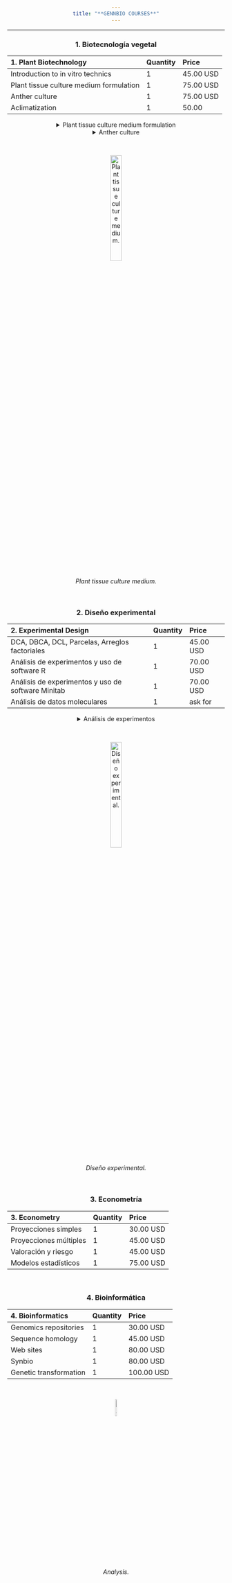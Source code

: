 ```yaml
---
title: "**GENNBIO COURSES**"
---
```

___
<style>
body {text-align: center}
</style>
### **1. Biotecnología vegetal**

| 1. Plant Biotechnology | Quantity | Price |
|:-|:-|:-|
| Introduction to in vitro technics  | 1 | 45.00 USD | 
| Plant tissue culture medium formulation | 1 | 75.00 USD |
| Anther culture | 1 | 75.00 USD |
| Aclimatization   | 1 | 50.00 |
<details> 
<summary> Plant tissue culture medium formulation </summary>


Sesión 1 (zona wifi): Componentes del medio de cultivo


Sesión 2 (laboratorio): Fórmulas químicas por volumen de medio de cultivo


Sesión 3 (laboratorio): Formulación y estandarización en el laboratorio


Sesión 4 (laboratorio): Pruebas iniciales


Sesión 5 (zona wifi): Fisiología in vitro y reguladores de crecimiento


Sesión 6 (zona wifi): Nuevas formulaciones


*** Duración: 18 horas académicas y 12 horas autónomas


*** Certificado: Aprobación y asistencia


</details>


<details> 
<summary> Anther culture </summary>


Sesión 1 (zona wifi): Fundamentos técnicos: verdaderos doble haploides 


Sesión 2 (laboratorio): Selección del medio de cultivo


Sesión 3 (laboratorio): Desinfección e introducción de explantos genéticamente viables 


Sesión 4 (laboratorio): Tratamientos biotecnológicos


Sesión 5 (zona wifi): Programas de mejoramiento biotecnológico


Sesión 6 (zona wifi): Pepino, pimiento, cáñamo


*** Duración: 18 horas académicas y 12 horas autónomas


*** Certificado: Aprobación y asistencia


</details>
<br>


![*Plant tissue culture medium.*](C:\Users\Dell\Desktop\GENNBIO.github.io\Medios_NN.png){width=25%}


<br>


### **2. Diseño experimental**

| 2. Experimental Design | Quantity | Price |
|:-|:-|:-|
| DCA, DBCA, DCL, Parcelas, Arreglos factoriales  | 1 | 45.00 USD |
| Análisis de experimentos y uso de software R | 1 | 70.00 USD |
| Análisis de experimentos y uso de software Minitab | 1 | 70.00 USD |
| Análisis de datos moleculares | 1 | ask for |
<details> 
<summary> Análisis de experimentos </summary>


Sesión 1 (zona wifi): DCA, DCL, DBCA, Parcelas divididas, Arreglos factoriales 


Sesión 2 (laboratorio): Estadística aplicada por diseño experimental


Sesión 3 (laboratorio): Introducción al uso del software R


Sesión 4 (laboratorio): Box-plot, Análisis de varianza (ANVA), Comparación de medias, Covarianza (ANCOVA) 


Sesión 5 (zona wifi): Scripts en R y su uso en la agricultura


Sesión 6 (zona wifi): Uso del software Minitab 16 y 17 


*** ask for


</details>
<br>


![*Diseño experimental.*](C:\Users\Dell\Desktop\GENNBIO.github.io\Experimental_NN.png){width=25%}


<br>


### **3. Econometría**

| 3. Econometry | Quantity | Price |
|:-|:-|:-|
| Proyecciones simples  | 1 | 30.00 USD |
| Proyecciones múltiples | 1 | 45.00 USD |
| Valoración y riesgo | 1 | 45.00 USD |
| Modelos estadísticos | 1 | 75.00 USD |
<br>


### **4. Bioinformática**

4. Bioinformatics | Quantity | Price |
|:-|:-|:-|
| Genomics repositories  | 1 | 30.00 USD |
| Sequence homology | 1 | 45.00 USD |
| Web sites | 1 | 80.00 USD |
| Synbio | 1 | 80.00 USD |
| Genetic transformation | 1 | 100.00 USD |
<br>


![*Analysis.*](C:\Users\Dell\Desktop\GENNBIO.github.io\Gel_NN.jpg){width=10%}




